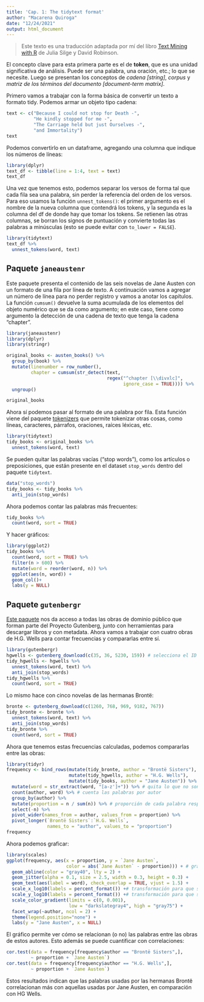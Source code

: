 ```yaml
---
title: 'Cap. 1: The tidytext format'
author: "Macarena Quiroga"
date: "12/24/2021"
output: html_document
---
```


> Este texto es una traducción adaptada por mí del libro [Text Mining with R](https://www.tidytextmining.com/preface.html) de Julia Silge y David Robinson. 

El concepto clave para esta primera parte es el de **token**, que es una unidad significativa de análisis. Puede ser una palabra, una oración, etc.; lo que se necesite. Luego se presentan los conceptos de *cadena [string]*, *corpus* y *matriz de los términos del documento [document-term matrix]*. 

Primero vamos a trabajar con la forma básica de convertir un texto a formato tidy. Podemos armar un objeto tipo cadena:

```r
text <- c("Because I could not stop for Death -",
          "He kindly stopped for me -",
          "The Carriage held but just Ourselves -",
          "and Immortality")
text
```

Podemos convertirlo en un dataframe, agregando una columna que indique los números de líneas:
```r
library(dplyr)
text_df <- tibble(line = 1:4, text = text)
text_df
```

Una vez que tenemos esto, podemos separar los versos de forma tal que cada fila sea una palabra, sin perder la referencia del orden de los versos. Para eso usamos la función `unnest_tokens()`: el primer argumento es el nombre de la nueva columna que contendrá los tokens, y la segunda es la columna del df de donde hay que tomar los tokens. Se retienen las otras columnas, se borran los signos de puntuación y convierte todas las palabras a minúsculas (esto se puede evitar con `to_lower = FALSE`).
```r
library(tidytext)
text_df %>%
  unnest_tokens(word, text)
```

## Paquete `janeaustenr`

Este paquete presenta el contenido de las seis novelas de Jane Austen con un formato de una fila por línea de texto. A continuación vamos a agregar un número de línea para no perder registro y vamos a anotar los capítulos. La función `cumsum()` devuelve la suma acumulada de los elementos del objeto numérico que se da como argumento; en este caso, tiene como argumento la detección de una cadena de texto que tenga la cadena "chapter".
```r
library(janeaustenr)
library(dplyr)
library(stringr)

original_books <- austen_books() %>%
  group_by(book) %>%
  mutate(linenumber = row_number(),
         chapter = cumsum(str_detect(text, 
                                     regex("^chapter [\\divxlc]",
                                           ignore_case = TRUE)))) %>%
  ungroup()

original_books
```
Ahora sí podemos pasar al formato de una palabra por fila. Esta función viene del paquete [tokenizers](https://github.com/ropensci/tokenizers) que permite tokenizar otras cosas, como líneas, caracteres, párrafos, oraciones, raíces léxicas, etc.
```r
library(tidytext)
tidy_books <- original_books %>% 
  unnest_tokens(word, text)
```

Se pueden quitar las palabras vacías ("stop words"), como los artículos o preposiciones, que están presente en el dataset `stop_words` dentro del paquete `tidytext`.
```r
data("stop_words")
tidy_books <- tidy_books %>% 
  anti_join(stop_words)
```
Ahora podemos contar las palabras más frecuentes:
```r
tidy_books %>% 
  count(word, sort = TRUE)
```
Y hacer gráficos:
```r
library(ggplot2)
tidy_books %>% 
  count(word, sort = TRUE) %>% 
  filter(n > 600) %>% 
  mutate(word = reorder(word, n)) %>%
  ggplot(aes(n, word)) +
  geom_col()+
  labs(y = NULL)
```


## Paquete `gutenbergr`

[Este paquete](https://docs.ropensci.org/gutenbergr/) nos da acceso a todas las obras de dominio público que forman parte del Proyecto Gutenberg, junto con herramientas para descargar libros y con metadata. Ahora vamos a trabajar con cuatro obras de H.G. Wells para contar frecuencias y compararlas entre sí.

```r
library(gutenbergr)
hgwells <- gutenberg_download(c(35, 36, 5230, 159)) # selecciona el ID
tidy_hgwells <- hgwells %>%
  unnest_tokens(word, text) %>%
  anti_join(stop_words)
tidy_hgwells %>% 
  count(word, sort = TRUE)
```

Lo mismo hace con cinco novelas de las hermanas Brontë:
```r
bronte <- gutenberg_download(c(1260, 768, 969, 9182, 767))
tidy_bronte <- bronte %>%
  unnest_tokens(word, text) %>%
  anti_join(stop_words)
tidy_bronte %>% 
  count(word, sort = TRUE)
```
Ahora que tenemos estas frecuencias calculadas, podemos compararlas entre las obras:
```r
library(tidyr)
frequency <- bind_rows(mutate(tidy_bronte, author = "Brontë Sisters"), # agrega una columna de autor en cada
                       mutate(tidy_hgwells, author = "H.G. Wells"), 
                       mutate(tidy_books, author = "Jane Austen")) %>% 
  mutate(word = str_extract(word, "[a-z']+")) %>% # quita lo que no son palabras (números o símbolos)
  count(author, word) %>% # cuenta las palabras por autor
  group_by(author) %>%
  mutate(proportion = n / sum(n)) %>% # proporción de cada palabra respecto del total de palabras
  select(-n) %>% 
  pivot_wider(names_from = author, values_from = proportion) %>%
  pivot_longer(`Brontë Sisters`:`H.G. Wells`,
               names_to = "author", values_to = "proportion")
frequency
```
Ahora podemos graficar:
```r
library(scales)
ggplot(frequency, aes(x = proportion, y = `Jane Austen`, 
                      color = abs(`Jane Austen` - proportion))) + # gradiente que indica la proporción
  geom_abline(color = "gray40", lty = 2) +
  geom_jitter(alpha = 0.1, size = 2.5, width = 0.3, height = 0.3) +
  geom_text(aes(label = word), check_overlap = TRUE, vjust = 1.5) +
  scale_x_log10(labels = percent_format()) +# transformación para que se vea mejor
  scale_y_log10(labels = percent_format()) +# transformación para que se vea mejor
  scale_color_gradient(limits = c(0, 0.001), 
                       low = "darkslategray4", high = "gray75") +
  facet_wrap(~author, ncol = 2) +
  theme(legend.position="none") +
  labs(y = "Jane Austen", x = NULL)
```
El gráfico permite ver cómo se relacionan (o no) las palabras entre las obras de estos autores. Esto además se puede cuantificar con correlaciones:
```r
cor.test(data = frequency[frequency$author == "Brontë Sisters",],
         ~ proportion + `Jane Austen`)
cor.test(data = frequency[frequency$author == "H.G. Wells",], 
         ~ proportion + `Jane Austen`)
```
Estos resultados indican que las palabras usadas por las hermanas Brontë correlacionan más con aquellas usadas por Jane Austen, en comparación con HG Wells.

